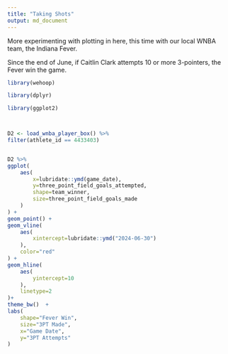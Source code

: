 ---
title: "Taking Shots"
output: md_document
---


More experimenting with plotting in here, this time with our local WNBA team, the Indiana Fever.

Since the end of June, if Caitlin Clark attempts 10 or more 3-pointers, the Fever win the game.

```{r echo=FALSE, warning=FALSE, message=FALSE}
library(wehoop)

library(dplyr)

library(ggplot2)



D2 <- load_wnba_player_box() %>%
filter(athlete_id == 4433403)


D2 %>%
ggplot(
    aes(
        x=lubridate::ymd(game_date),
        y=three_point_field_goals_attempted,
        shape=team_winner,
        size=three_point_field_goals_made
    )
) +
geom_point() +
geom_vline(
    aes(
        xintercept=lubridate::ymd("2024-06-30")
    ),
    color="red"
) +
geom_hline(
    aes(
        yintercept=10
    ),
    linetype=2
)+
theme_bw()  + 
labs(
    shape="Fever Win",
    size="3PT Made",
    x="Game Date",
    y="3PT Attempts"
)

```
